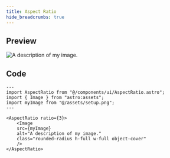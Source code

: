 ```yaml
---
title: Aspect Ratio
hide_breadcrumbs: true
---
```



## Preview

<AspectRatio ratio={3}>
    <Image
    src={myImage}
    alt="A description of my image."
    class="rounded-radius h-full w-full object-cover"
    />
</AspectRatio>

## Code

```astro
---
import AspectRatio from "@/components/ui/AspectRatio.astro";
import { Image } from "astro:assets";
import myImage from "@/assets/setup.png";
---

<AspectRatio ratio={3}>
    <Image
    src={myImage}
    alt="A description of my image."
    class="rounded-radius h-full w-full object-cover"
    />
</AspectRatio>
```
